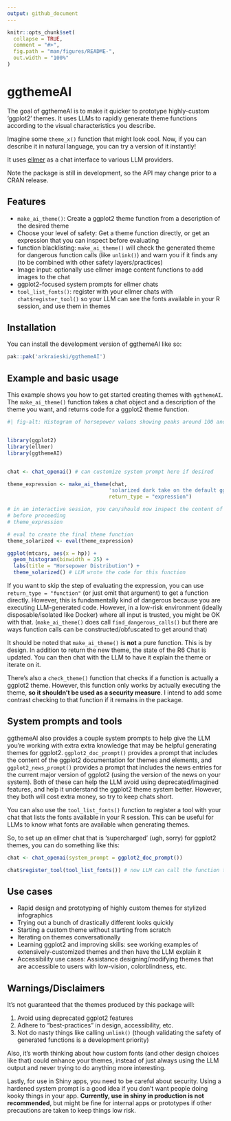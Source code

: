 ```yaml
---
output: github_document
---
```


<!-- README.md is generated from README.Rmd. Please edit that file -->

```r
knitr::opts_chunk$set(
  collapse = TRUE,
  comment = "#>",
  fig.path = "man/figures/README-",
  out.width = "100%"
)
```

# ggthemeAI

<!-- badges: start -->
<!-- badges: end -->

The goal of ggthemeAI is to make it quicker to prototype highly-custom 'ggplot2' themes. It uses LLMs to rapidly generate theme functions according to the visual characteristics you describe.

Imagine some `theme_x()` function that might look cool. Now, if you can describe it in natural language, you can try a version of it instantly!

It uses [ellmer](https://ellmer.tidyverse.org/index.html) as a chat interface to various LLM providers.

Note the package is still in development, so the API may change prior to a CRAN release.

## Features
- `make_ai_theme()`: Create a ggplot2 theme function from a description of the desired theme
- Choose your level of safety: Get a theme function directly, or get an expression that you can inspect before evaluating
- function blacklisting: `make_ai_theme()` will check the generated theme for dangerous function calls (like `unlink()`) and warn you if it finds any (to be combined with other safety layers/practices)
- Image input: optionally use ellmer image content functions to add images to the chat
- ggplot2-focused system prompts for ellmer chats
- `tool_list_fonts()`: register with your ellmer chats with `chat$register_tool()` so your LLM can see the fonts available in your R session, and use them in themes


## Installation

You can install the development version of ggthemeAI like so:

``` r
pak::pak('arkraieski/ggthemeAI')
```

## Example and basic usage

This example shows you how to get started creating themes with `ggthemeAI`. The `make_ai_theme()` function takes a chat object and a description of the theme you want, and returns code for
a ggplot2 theme function.

```r
#| fig-alt: Histogram of horsepower values showing peaks around 100 and 180 hp.  Bars are gray on a dark background.


library(ggplot2)
library(ellmer)
library(ggthemeAI)


chat <- chat_openai() # can customize system prompt here if desired

theme_expression <- make_ai_theme(chat, 
                                 'solarized dark take on the default ggplot2 theme',
                                 return_type = "expression")

# in an interactive session, you can/should now inspect the content of theme code
# before proceeding
# theme_expression

# eval to create the final theme function
theme_solarized <- eval(theme_expression)

ggplot(mtcars, aes(x = hp)) + 
  geom_histogram(binwidth = 25) +
  labs(title = "Horsepower Distribution") +
  theme_solarized() # LLM wrote the code for this function

```

If you want to skip the step of evaluating the expression, you can use `return_type = "function"` (or just omit that argument) to get a function directly. However, this is fundamentally kind of
dangerous because you are executing LLM-generated code. However, in a low-risk environment (ideally disposable/isolated like Docker) where all input is trusted, you might be OK with that. (`make_ai_theme()` does call `find_dangerous_calls()` but there are ways function calls can be constructed/obfuscated to get around that)

It should be noted that `make_ai_theme()` is **not** a pure function. This is by design. In addition to return the new theme, the state of the R6 Chat is updated. You can then chat with the LLM to have it explain the theme or iterate on it.

There's also a `check_theme()` function that checks if a function is actually a ggplot2 theme. However, this function only works by actually executing the theme, **so it shouldn't be used as a security measure**. I intend to add some contrast checking to that function if it remains in the package.

## System prompts and tools

ggthemeAI also provides a couple system prompts to help give the LLM you're working with extra extra knowledge that may be helpful generating themes for ggplot2. `ggplot2_doc_prompt()` provides a prompt that includes the content of the ggplot2 documentation for themes and elements, and `ggplot2_news_prompt()` provides a prompt that includes the news entries for the current major version of ggplot2 (using the version of the news on your system). Both of these can help the LLM avoid using deprecated/imagined features, and help it understand the ggplot2 theme system better. However, they both will cost extra money, so try to keep chats short.

You can also use the `tool_list_fonts()` function to register a tool with your chat that lists the fonts available in your R session. This can be useful for LLMs to know what fonts are available when generating themes.

So, to set up an ellmer chat that is 'supercharged' (ugh, sorry) for ggplot2 themes, you can do something like this:

```r
chat <- chat_openai(system_prompt = ggplot2_doc_prompt())

chat$register_tool(tool_list_fonts()) # now LLM can call the function this wraps
```

## Use cases

- Rapid design and prototyping of highly custom themes for stylized infographics
- Trying out a bunch of drastically different looks quickly
- Starting a custom theme without starting from scratch
- Iterating on themes conversationally
- Learning ggplot2 and improving skills: see working examples of extensively-customized themes and then have the LLM explain it
- Accessibility use cases: Assistance designing/modifying themes that are accessible to users with low-vision, colorblindness, etc.

## Warnings/Disclaimers

It's not guaranteed that the themes produced by this package will:

1. Avoid using deprecated ggplot2 features
2. Adhere to "best-practices" in design, accessibility, etc.
3. Not do nasty things like calling `unlink()` (though validating the safety of generated functions is a development priority)

Also, it's worth thinking about how custom fonts (and other design choices like that) could enhance your themes, instead of just always using the LLM output and never trying to do anything more interesting.

Lastly, for use in Shiny apps, you need to be careful about security. Using a hardened system prompt is a good idea if you don't want people doing kooky things in your app. **Currently, use in shiny in production is not recommended**, but might be fine for internal apps or prototypes if other precautions are taken to keep things low risk.

